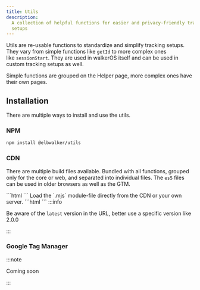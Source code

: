 ```yaml
---
title: Utils
description:
  A collection of helpful functions for easier and privacy-friendly tracking
  setups
---
```



<PackageLink github="packages/utils" npm="@elbwalker/utils" />

Utils are re-usable functions to standardize and simplify tracking setups. They
vary from simple functions like&nbsp;<Link to="helper">`getId`</Link> to more
complex ones like&nbsp;<Link to="session">`sessionStart`</Link>. They are used
in walkerOS itself and can be used in custom tracking setups as well.

Simple functions are grouped on the&nbsp;<Link to="helper">Helper</Link> page,
more complex ones have their own pages.

## Installation

There are multiple ways to install and use the utils.

### NPM

```bash
npm install @elbwalker/utils
```

### CDN

There are multiple build files available. Bundled with all functions, grouped
only for the core or web, and separated into individual files. The `es5` files
can be used in older browsers as well as the GTM.

<Tabs>
  <TabItem value="script" label="Scripts" default>
    ```html
    <script src="https://cdn.jsdelivr.net/npm/@elbwalker/utils@latest/dist/index.js"></script>
    ```
  </TabItem>
  <TabItem value="module" label="Module">
    Load the `.mjs` module-file directly from the CDN or your own server.
    ```html
    <script type="module">
      const Utils = ( await import(
      'https://cdn.jsdelivr.net/npm/@elbwalker/utils@latest/dist/index.mjs' ) );
      console.log('id', Utils.getId())
    </script>
    ```
  </TabItem>
</Tabs>
:::info

Be aware of the `latest` version in the URL, better use a specific version like
2.0.0

:::

### Google Tag Manager

:::note

Coming soon

:::

